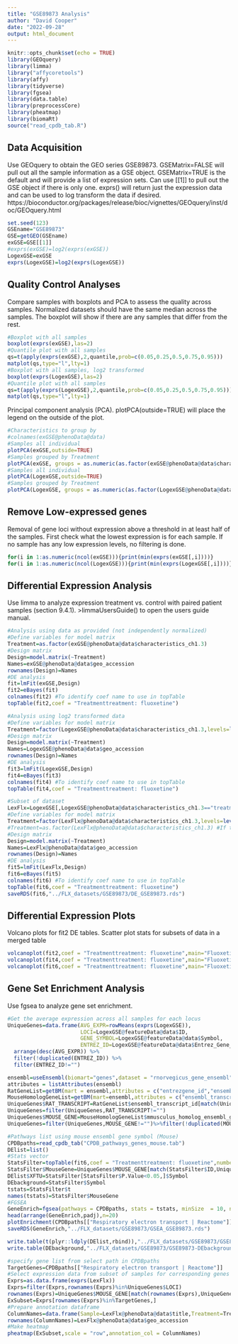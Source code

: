 ```yaml
---
title: "GSE89873 Analysis"
author: "David Cooper"
date: "2022-09-28"
output: html_document
---
```


```r
knitr::opts_chunk$set(echo = TRUE)
library(GEOquery)
library(limma)
library("affycoretools")
library(affy)
library(tidyverse)
library(fgsea)
library(data.table)
library(preprocessCore)
library(pheatmap)
library(biomaRt)
source("read_cpdb_tab.R")

```

## Data Acquisition

Use GEOquery to obtain the GEO series GSE89873. GSEMatrix=FALSE will pull out all the sample information as a GSE object. GSEMatrix=TRUE is the default and will provide a list of expression sets. Can use [[1]] to pull out the GSE object if there is only one. exprs() will return just the expression data and can be used to log transform the data if desired. 
https://bioconductor.org/packages/release/bioc/vignettes/GEOquery/inst/doc/GEOquery.html

```r
set.seed(123)
GSEname="GSE89873"
GSE=getGEO(GSEname)
exGSE=GSE[[1]]
#exprs(exGSE)=log2(exprs(exGSE))
LogexGSE=exGSE
exprs(LogexGSE)=log2(exprs(LogexGSE))

```

## Quality Control Analyses 

Compare samples with boxplots and PCA to assess the quality across samples. Normalized datasets should have the same median across the samples. The boxplot will show if there are any samples that differ from the rest. 

```r
#Boxplot with all samples
boxplot(exprs(exGSE),las=2)
#Quantile plot with all samples
qs=t(apply(exprs(exGSE),2,quantile,prob=c(0.05,0.25,0.5,0.75,0.95)))
matplot(qs,type="l",lty=1)
#Boxplot with all samples, log2 transformed
boxplot(exprs(LogexGSE),las=2)
#Quantile plot with all samples
qs=t(apply(exprs(LogexGSE),2,quantile,prob=c(0.05,0.25,0.5,0.75,0.95)))
matplot(qs,type="l",lty=1)

```

Principal component analysis (PCA). plotPCA(outside=TRUE) will place the legend on the outside of the plot.

```r
#Characteristics to group by
#colnames(exGSE@phenoData@data)
#Samples all individual
plotPCA(exGSE,outside=TRUE)
#Samples grouped by Treatment
plotPCA(exGSE, groups = as.numeric(as.factor(exGSE@phenoData@data$characteristics_ch1.3)), groupnames = levels(as.factor(exGSE@phenoData@data$characteristics_ch1.3)),outside=TRUE)
#Samples all individual
plotPCA(LogexGSE,outside=TRUE)
#Samples grouped by Treatment
plotPCA(LogexGSE, groups = as.numeric(as.factor(LogexGSE@phenoData@data$characteristics_ch1.3)), groupnames = levels(as.factor(LogexGSE@phenoData@data$characteristics_ch1.3)),outside=TRUE)


```

## Remove Low-expressed genes

Removal of gene loci without expression above a threshold in at least half of the samples. First check what the lowest expression is for each sample. If no sample has any low expression levels, no filtering is done. 

```r
for(i in 1:as.numeric(ncol(exGSE))){print(min(exprs(exGSE[,i])))}
for(i in 1:as.numeric(ncol(LogexGSE))){print(min(exprs(LogexGSE[,i])))}

```

## Differential Expression Analysis

Use limma to analyze expression treatment vs. control with paired patient samples (section 9.4.1). >limmaUsersGuide() to open the users guide manual.

```r
#Analysis using data as provided (not independently normalized)
#Define variables for model matrix
Treatment=as.factor(exGSE@phenoData@data$characteristics_ch1.3)
#Design matrix
Design=model.matrix(~Treatment)
Names=exGSE@phenoData@data$geo_accession
rownames(Design)=Names
#DE analysis
fit=lmFit(exGSE,Design)
fit2=eBayes(fit)
colnames(fit2) #To identify coef name to use in topTable
topTable(fit2,coef = "Treatmenttreatment: fluoxetine")

#Analysis using log2 transformed data
#Define variables for model matrix
Treatment=factor(LogexGSE@phenoData@data$characteristics_ch1.3,levels=levels(as.factor(LogexGSE@phenoData@data$characteristics_ch1.3))[c(5,1,2,3,4)])
#Design matrix
Design=model.matrix(~Treatment)
Names=LogexGSE@phenoData@data$geo_accession
rownames(Design)=Names
#DE analysis
fit3=lmFit(LogexGSE,Design)
fit4=eBayes(fit3)
colnames(fit4) #To identify coef name to use in topTable
topTable(fit4,coef = "Treatmenttreatment: fluoxetine")

#Subset of dataset
LexFlx=LogexGSE[,LogexGSE@phenoData@data$characteristics_ch1.3=="treatment: unteated"|LogexGSE@phenoData@data$characteristics_ch1.3=="treatment: fluoxetine"]
#Define variables for model matrix
Treatment=factor(LexFlx@phenoData@data$characteristics_ch1.3,levels=levels(as.factor(LexFlx@phenoData@data$characteristics_ch1.3))[c(2,1)])
#Treatment=as.factor(LexFlx@phenoData@data$characteristics_ch1.3) #If the factors are ordered with untreated first
#Design matrix
Design=model.matrix(~Treatment)
Names=LexFlx@phenoData@data$geo_accession
rownames(Design)=Names
#DE analysis
fit5=lmFit(LexFlx,Design)
fit6=eBayes(fit5)
colnames(fit6) #To identify coef name to use in topTable
topTable(fit6,coef = "Treatmenttreatment: fluoxetine")
saveRDS(fit6,"../FLX_datasets/GSE89873/DE_GSE89873.rds")

```

## Differential Expression Plots

Volcano plots for fit2 DE tables. Scatter plot stats for subsets of data in a merged table

```r
volcanoplot(fit2,coef = "Treatmenttreatment: fluoxetine",main="Fluoxetine - Raw Data")
volcanoplot(fit4,coef = "Treatmenttreatment: fluoxetine",main="Fluoxetine - log2 Transformed Data")
volcanoplot(fit6,coef = "Treatmenttreatment: fluoxetine",main="Fluoxetine vs. Control - log2 Transformed Data")

```

## Gene Set Enrichment Analysis

Use fgsea to analyze gene set enrichment.

```r
#Get the average expression across all samples for each locus
UniqueGenes=data.frame(AVG_EXPR=rowMeans(exprs(LogexGSE)),
                       LOCI=LogexGSE@featureData@data$ID,
                       GENE_SYMBOL=LogexGSE@featureData@data$Symbol,
                       ENTREZ_ID=LogexGSE@featureData@data$Entrez_Gene_ID) %>%
  arrange(desc(AVG_EXPR)) %>%
  filter(!duplicated(ENTREZ_ID)) %>%
  filter(ENTREZ_ID!="")

ensembl=useEnsembl(biomart="genes",dataset = "rnorvegicus_gene_ensembl")
attributes = listAttributes(ensembl)
RatGeneList=getBM(mart = ensembl,attributes = c("entrezgene_id","ensembl_transcript_id"))
MouseHomologGeneList=getBM(mart=ensembl,attributes = c("ensembl_transcript_id","mmusculus_homolog_ensembl_gene"))
UniqueGenes$RAT_TRANSCRIPT=RatGeneList$ensembl_transcript_id[match(UniqueGenes$ENTREZ_ID,RatGeneList$entrezgene_id)]
UniqueGenes=filter(UniqueGenes,RAT_TRANSCRIPT!="")
UniqueGenes$MOUSE_GENE=MouseHomologGeneList$mmusculus_homolog_ensembl_gene[match(UniqueGenes$RAT_TRANSCRIPT,MouseHomologGeneList$ensembl_transcript_id)]
UniqueGenes=filter(UniqueGenes,MOUSE_GENE!="")%>%filter(!duplicated(MOUSE_GENE))

```

```r
#Pathways list using mouse ensembl gene symbol (Mouse)
CPDBpaths=read_cpdb_tab("CPDB_pathways_genes_mouse.tab")
DElist=list()
#Stats vector
StatsFilter=topTable(fit6,coef = "Treatmenttreatment: fluoxetine",number = Inf)%>%filter(ID%in%UniqueGenes$LOCI)
StatsFilter$MouseGene=UniqueGenes$MOUSE_GENE[match(StatsFilter$ID,UniqueGenes$LOCI)]
DElist$XFTU=StatsFilter[StatsFilter$P.Value<0.05,]$Symbol
DEbackground=StatsFilter$Symbol
tstats=StatsFilter$t
names(tstats)=StatsFilter$MouseGene
#FGSEA
GeneEnrich=fgsea(pathways = CPDBpaths, stats = tstats, minSize  = 10, nPermSimple=10000)
head(arrange(GeneEnrich,padj),n=20)
plotEnrichment(CPDBpaths[["Respiratory electron transport | Reactome"]], tstats)
saveRDS(GeneEnrich,"../FLX_datasets/GSE89873/GSEA_GSE89873.rds")

write.table(t(plyr::ldply(DElist,rbind)),"../FLX_datasets/GSE89873/GSE89873-DElist.txt",sep = "\t",na = "",quote = FALSE,col.names = FALSE,row.names = FALSE)
write.table(DEbackground,"../FLX_datasets/GSE89873/GSE89873-DEbackground.txt",quote = FALSE,col.names = FALSE,row.names = FALSE)

```

```r
#specify gene list from select path in CPDBpaths
TargetGenes=CPDBpaths[["Respiratory electron transport | Reactome"]]
#Select expression data from subset of samples for corresponding genes
Exprs=as.data.frame(exprs(LexFlx))
Exprs=filter(Exprs,rownames(Exprs)%in%UniqueGenes$LOCI)
rownames(Exprs)=UniqueGenes$MOUSE_GENE[match(rownames(Exprs),UniqueGenes$LOCI)]
ExSubset=Exprs[rownames(Exprs)%in%TargetGenes,]
#Prepare annotation dataframe
ColumnNames=data.frame(Sample=LexFlx@phenoData@data$title,Treatment=Treatment)
rownames(ColumnNames)=LexFlx@phenoData@data$geo_accession
#Make heatmap
pheatmap(ExSubset,scale = "row",annotation_col = ColumnNames)

```

